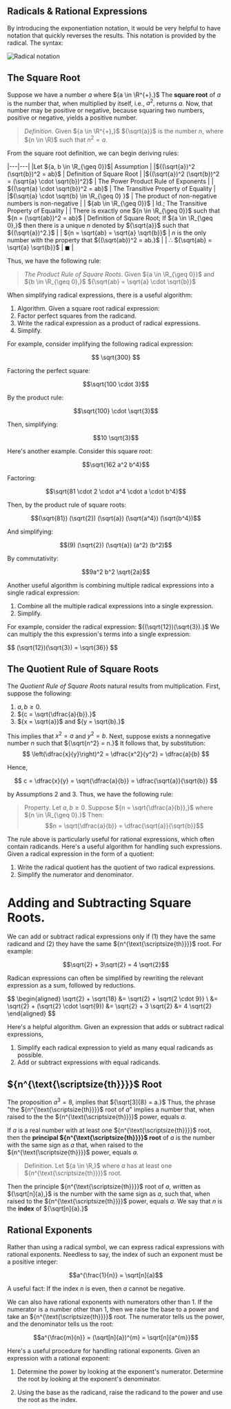 ## Radicals & Rational Expressions

By introducing the exponentiation notation, it would be very helpful to
have notation that quickly reverses the results. This notation is provided
by the radical. The syntax:

![Radical notation](https://res.cloudinary.com/sublimis/image/upload/v1652643923/math/radical_notation_tyfjvt.svg)

## The Square Root

Suppose we have a number ${a}$ where ${a \in \R^{+}.}$ The **square root**
of ${a}$ is the number that, when multiplied by itself, i.e., ${a^2,}$
returns ${a.}$ Now, that number may be positive or negative, because
squaring two numbers, positive or negative, yields a positive number.

> _Definition_. Given ${a \in \R^{+},}$ ${\sqrt{a}}$ is the number ${n,}$
> where ${n \in \R}$ such that ${n^2 = a.}$

From the square root definition, we can begin deriving rules:

|---|---| |Let ${a, b \in \R_{\geq 0}}$| Assumption |
|${(\sqrt{a})^2 (\sqrt{b})^2 = ab}$ | Definition of Square Root |
|${(\sqrt{a})^2 (\sqrt{b})^2 = (\sqrt{a} \cdot \sqrt{b})^2}$ | The Power
Product Rule of Exponents | | ${(\sqrt{a} \cdot \sqrt{b})^2 = ab}$ | The
Transitive Property of Equality |
|${\sqrt{a} \cdot \sqrt{b} \in \R_{\geq 0} }$ | The product of non-negative
numbers is non-negative | | ${ab \in \R_{\geq 0}}$ | Id.; The Transitive
Property of Equality | | There is exactly one ${n \in \R_{\geq 0}}$ such
that ${n = (\sqrt{ab})^2 = ab}$ | Definition of Square Root; If
${a \in \R_{\geq 0},}$ then there is a unique ${n}$ denoted by ${\sqrt{a}}$
such that ${(\sqrt{a})^2.}$ | | ${n = \sqrt{ab} = \sqrt{a} \sqrt{b}}$ |
${n}$ is the only number with the property that ${(\sqrt{ab})^2 = ab.}$ | |
&#8756; ${\sqrt{ab} = \sqrt{a} \sqrt{b}}$ | ${\blacksquare}$ |

Thus, we have the following rule:

> _The Product Rule of Square Roots_. Given ${a \in \R_{\geq 0}}$ and
> ${b \in \R_{\geq 0},}$ ${\sqrt{ab} = \sqrt{a} \cdot \sqrt{b}}$

When simplifying radical expressions, there is a useful algorithm:

1. Algorithm. Given a square root radical expression:
2. Factor perfect squares from the radicand.
3. Write the radical expression as a product of radical expressions.
4. Simplify.

For example, consider implifying the following radical expression:

$$
\sqrt{300}
$$

Factoring the perfect square:

$$\sqrt{100 \cdot 3}$$

By the product rule:

$$\sqrt{100} \cdot \sqrt{3}$$

Then, simplifying:

$$10 \sqrt{3}$$

Here's another example. Consider this square root:

$$\sqrt{162 a^2 b^4}$$

Factoring:

$$\sqrt{81 \cdot 2 \cdot a^4 \cdot a \cdot b^4}$$

Then, by the product rule of square roots:

$$(\sqrt{81}) (\sqrt{2}) (\sqrt{a}) (\sqrt{a^4}) (\sqrt{b^4})$$

And simplifying:

$$(9) (\sqrt{2}) (\sqrt{a}) (a^2) (b^2)$$

By commutativity:

$$9a^2 b^2 \sqrt{2a}$$

Another useful algorithm is combining multiple radical expressions into a
single radical expression:

1. Combine all the multiple radical expressions into a single expression.
2. Simplify.

For example, consider the radical expression: ${(\sqrt{12})(\sqrt{3}).}$ We
can multiply the this expression's terms into a single expression:

$$ (\sqrt{12})(\sqrt{3}) = \sqrt{36}} $$

## The Quotient Rule of Square Roots

The _Quotient Rule of Square Roots_ natural results from multiplication.
First, suppose the following:

1. ${a, b \geq 0.}$
2. ${c = \sqrt{\dfrac{a}{b}}.}$
3. ${x = \sqrt{a}}$ and ${y = \sqrt{b}.}$

This implies that ${x^2 = a}$ and ${y^2 = b.}$ Next, suppose exists a
nonnegative number ${n}$ such that ${\sqrt{n^2} = n.}$ It follows that, by
substitution: $$ \left(\dfrac{x}{y}\right)^2 = \dfrac{x^2}{y^2} =
\dfrac{a}{b} $$

Hence,

$$
c = \dfrac{x}{y} = \sqrt{\dfrac{a}{b}} =
\dfrac{\sqrt{a}}{\sqrt{b}}
$$

by Assumptions 2 and 3. Thus, we have the following rule:

> Property. Let ${a, b \geq 0.}$ Suppose ${n = \sqrt{\dfrac{a}{b}},}$ where
> ${n \in \R_{\geq 0}.}$ Then:
> $$n = \sqrt{\dfrac{a}{b}} = \dfrac{\sqrt{a}}{\sqrt{b}}$$

The rule above is particularly useful for rational expressions, which often
contain radicands. Here's a useful algorithm for handling such expressions.
Given a radical expression in the form of a quotient:

1. Write the radical quotient has the quotient of two radical expressions.
2. Simplify the numerator and denominator.

# Adding and Subtracting Square Roots.

We can add or subtract radical expressions only if (1) they have the same
radicand and (2) they have the same ${n^{\text{\scriptsize{th}}}}$ root.
For example:

$$\sqrt{2} + 3\sqrt{2} = 4 \sqrt{2}$$

Radican expressions can often be simplified by rewriting the relevant
expression as a sum, followed by reductions.

$$
\begin{aligned}
\sqrt{2} + \sqrt{18} &= \sqrt{2} + \sqrt{2 \cdot 9}} \\
	&= \sqrt{2} + (\sqrt{2} \cdot \sqrt{9})
	&= \sqrt{2} + 3 \sqrt{2}
	&= 4 \sqrt{2}
\end{aligned}
$$

Here's a helpful algorithm. Given an expression that adds or subtract
radical expressions,

1. Simplify each radical expression to yield as many equal radicands as
   possible.
2. Add or subtract expressions with equal radicands.

## ${n^{\text{\scriptsize{th}}}}$ Root

The proposition ${a^3 = 8,}$ implies that ${\sqrt[3]{8} = a.}$ Thus, the
phrase "the ${n^{\text{\scriptsize{th}}}}$ root of ${a}$" implies a number
that, when raised to the the ${n^{\text{\scriptsize{th}}}}$ power, equals
${a.}$

If ${a}$ is a real number with at least one ${n^{\text{\scriptsize{th}}}}$
root, then the **principal ${n^{\text{\scriptsize{th}}}}$ root** of ${a}$
is the number with the same sign as ${a}$ that, when raised to the
${n^{\text{\scriptsize{th}}}}$ power, equals ${a.}$

> Definition. Let ${a \in \R,}$ where ${a}$ has at least one
> ${n^{\text{\scriptsize{th}}}}$ root.

Then the principle ${n^{\text{\scriptsize{th}}}}$ root of ${a,}$ written as
${\sqrt[n]{a},}$ is the number with the same sign as ${a,}$ such that, when
raised to the ${n^{\text{\scriptsize{th}}}}$ power, equals ${a.}$ We say
that ${n}$ is the **index** of ${\sqrt[n]{a}.}$

## Rational Exponents

Rather than using a radical symbol, we can express radical expressions with
rational exponents. Needless to say, the index of such an exponent must be
a positive integer:

$$a^{\frac{1}{n}} = \sqrt[n]{a}$$

A useful fact: If the index ${n}$ is even, then ${a}$ cannot be negative.

We can also have rational exponents with numerators other than 1. If the
numerator is a number other than 1, then we raise the base to a power and
take an ${n^{\text{\scriptsize{th}}}}$ root. The numerator tells us the
power, and the denominator tells us the root:

$$a^{\frac{m}{n}} = (\sqrt[n]{a})^{m} = \sqrt[n]{a^{m}}$$

Here's a useful procedure for handling rational exponents. Given an
expression with a rational exponent:

1. Determine the power by looking at the exponent's numerator. Determine
   the root by looking at the exponent's denominator.

2. Using the base as the radicand, raise the radicand to the power and use
   the root as the index.
